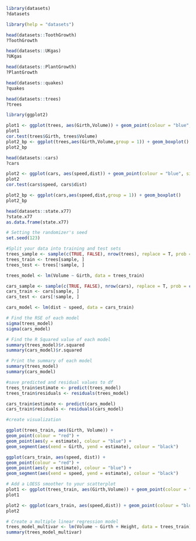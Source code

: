 

```r

library(datasets)
?datasets

```


```r
library(help = "datasets")
```



```r

head(datasets::ToothGrowth)
?ToothGrowth
```

```r
head(datasets::UKgas)
?UKgas
```


```r

head(datasets::PlantGrowth)
?PlantGrowth
```

```r
head(datasets::quakes)
?quakes
```

```r
head(datasets::trees)
?trees
```


```r

library(ggplot2)

plot1 <- ggplot(trees, aes(Girth,Volume)) + geom_point(colour = "blue", size = 2)
plot1 
cor.test(trees$Girth, trees$Volume)
plot2_bp <- ggplot(trees,aes(Girth,Volume,group = 1)) + geom_boxplot()
plot2_bp
```

```r
head(datasets::cars)
?cars
```
```r
plot2 <- ggplot(cars, aes(speed,dist)) + geom_point(colour = "blue", size = 2)
plot2 
cor.test(cars$speed, cars$dist)
```


```r
plot2_bp <- ggplot(cars,aes(speed,dist,group = 1)) + geom_boxplot()
plot2_bp
```



```r
head(datasets::state.x77)
?state.x77
as.data.frame(state.x77)
```


```r
# Setting the randomizer's seed
set.seed(123)

#Split your data into training and test sets
trees_sample <- sample(c(TRUE, FALSE), nrow(trees), replace = T, prob = c(0.6,0.4))
trees_train <- trees[sample, ]
trees_test <- trees[!sample, ]


```



```r

trees_model <- lm(Volume ~ Girth, data = trees_train)

```
```r
cars_sample <- sample(c(TRUE, FALSE), nrow(cars), replace = T, prob = c(0.6,0.4))
cars_train <- cars[sample, ]
cars_test <- cars[!sample, ]
```

```r
cars_model <- lm(dist ~ speed, data = cars_train)
```



```r
# Find the RSE of each model
sigma(trees_model)
sigma(cars_model)

```


```r
# Find the R Squared value of each model
summary(trees_model)$r.squared
summary(cars_model)$r.squared
```



```r
# Print the summary of each model
summary(trees_model)
summary(cars_model)
```




```r
#save predicted and residual values to df
trees_train$estimate <- predict(trees_model)
trees_train$residuals <- residuals(trees_model)

cars_train$estimate <- predict(cars_model)
cars_train$residuals <- residuals(cars_model)

#create visualization

ggplot(trees_train, aes(Girth, Volume)) +
geom_point(colour = "red") + 
geom_point(aes(y = estimate), colour = "blue") +
geom_segment(aes(xend = Girth, yend = estimate), colour = "black")

ggplot(cars_train, aes(speed, dist)) +
geom_point(colour = "red") + 
geom_point(aes(y = estimate), colour = "blue") +
geom_segment(aes(xend = speed, yend = estimate), colour = "black")


```



```r
# Add a LOESS smoother to your scatterplot
plot1 <- ggplot(trees_train, aes(Girth,Volume)) + geom_point(colour = "blue", size = 2) + geom_smooth(method = "lm") + geom_smooth(se = FALSE, color = "red")
plot1 

plot2 <- ggplot(cars_train, aes(speed,dist)) + geom_point(colour = "blue", size = 2) + geom_smooth(method = "lm") + geom_smooth(se = FALSE, color = "red")
plot2 
```





```r
# Create a multiple linear regression model
trees_model_multivar <- lm(Volume ~ Girth + Height, data = trees_train)
summary(trees_model_multivar)
```




